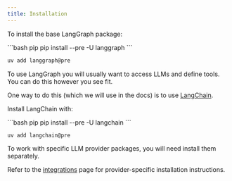 ```yaml
---
title: Installation
---
```



<AlphaCallout />

To install the base LangGraph package:

<CodeGroup>
```bash pip
pip install --pre -U langgraph
```

```bash uv
uv add langgraph@pre
```
</CodeGroup>




To use LangGraph you will usually want to access LLMs and define tools.
You can do this however you see fit.

One way to do this (which we will use in the docs) is to use [LangChain](/oss/python/langchain-overview).

Install LangChain with:

<CodeGroup>
```bash pip
pip install --pre -U langchain
```

```bash uv
uv add langchain@pre
```
</CodeGroup>




To work with specific LLM provider packages, you will need install them separately.

Refer to the [integrations](/oss/python/integrations/providers) page for provider-specific installation instructions.
